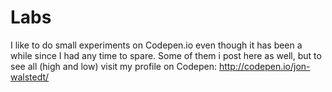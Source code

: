 
<Banner>
  <BannerItem iframe="https://cdpn.io/jon-walstedt/fullpage/qbjEu" />
  <BannerItem iframe="https://cdpn.io/jon-walstedt/fullpage/uhiDn" />
  <BannerItem iframe="https://cdpn.io/jon-walstedt/fullpage/vfhgx" />
  <BannerItem iframe="https://cdpn.io/jon-walstedt/fullpage/jndhI" />
</Banner >

<LabsSubmenu />

# Labs

I like to do small experiments on Codepen.io even though it has been a while since I had any time to spare. Some of them i post here as well, but to see all (high and low) visit my profile on Codepen: http://codepen.io/jon-walstedt/



